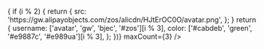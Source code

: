<div>
  <AvatarGroup
    data={Array(4).fill({
      src: 'https://gw.alipayobjects.com/zos/alicdn/HJtErOC0O/avatar.png',
    })}
  />
  <br />
  <AvatarGroup
    data={Array(20)
      .fill(0)
      .map((_, i) => {
        if (i % 2) {
          return {
            src: 'https://gw.alipayobjects.com/zos/alicdn/HJtErOC0O/avatar.png',
          };
        }
        return {
          username: ['avatar', 'gw', 'bjec', '#zos'][i % 3],
          color: ['#cabdeb', 'green', '#e9887c', '#e989ua'][i % 3],
        };
      })}
    maxCount={3}
  />
</div>
